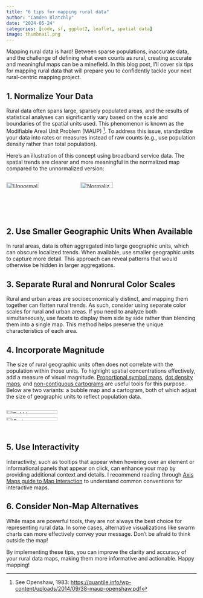 ```yaml
---
title: "6 tips for mapping rural data"
author: "Camden Blatchly"
date: "2024-05-24"
categories: [code, sf, ggplot2, leaflet, spatial data]
image: thumbnail.png
---
```


Mapping rural data is hard! Between sparse populations, inaccurate data, and the challenge of defining what even counts as rural, creating accurate and meaningful maps can be a minefield. In this blog post, I'll cover six tips for mapping rural data that will prepare you to confidently tackle your next rural-centric mapping project.

## 1. Normalize Your Data  

Rural data often spans large, sparsely populated areas, and the results of statistical analyses can significantly vary based on the scale and boundaries of the spatial units used. This phenomenon is known as the Modifiable Areal Unit Problem (MAUP) [^openshaw]. To address this issue, standardize your data into rates or measures instead of raw counts (e.g., use population density rather than total population).

[^openshaw]: See Openshaw, 1983: [https://quantile.info/wp-content/uploads/2014/09/38-maup-openshaw.pdf](https://quantile.info/wp-content/uploads/2014/09/38-maup-openshaw.pdf)  

Here's an illustration of this concept using broadband service data. The spatial trends are clearer and more meaningful in the normalized map compared to the unnormalized version:

<div style="display:flex; flex-wrap: wrap;">
  <img style="width: 45%;" src="images/choropleth_unnormalized.png" alt="Unnormalized choropleth map">
  <img style="width: 45%;" src="images/choropleth_normalized.png" alt="Normalized choropleth map">
</div>  

## 2. Use Smaller Geographic Units When Available  

In rural areas, data is often aggregated into large geographic units, which can obscure localized trends. When available, use smaller geographic units to capture more detail. This approach can reveal patterns that would otherwise be hidden in larger aggregations. 

## 3. Separate Rural and Nonrural Color Scales  

Rural and urban areas are socioeconomically distinct, and mapping them together can flatten rural trends. As such, consider using separate color scales for rural and urban areas. If you need to analyze both simultaneously, use facets to display them side by side rather than blending them into a single map. This method helps preserve the unique characteristics of each area.

## 4. Incorporate Magnitude

The size of rural geographic units often does not correlate with the population within those units. To highlight spatial concentrations effectively, add a measure of visual magnitude. [Proportional symbol maps](https://www.axismaps.com/guide/proportional-symbols), [dot density maps](https://www.axismaps.com/guide/dot-density), and [non-contiguous cartograms](https://www.axismaps.com/guide/cartograms) are useful tools for this purpose. Below are two variants: a bubble map and a cartogram, both of which adjust the size of geographic units to reflect population data.

<div style="display:flex; flex-wrap: wrap;">
  <img style="width: 45%; min-width: 300px;" src="images/cartogram_dorling_rural_pop.png" alt="Bubble map">
  <img style="width: 45%; min-width: 300px;" src="images/cartogram_ncont_pct_rural_pop.png" alt="Cartogram">
</div>

## 5. Use Interactivity

Interactivity, such as tooltips that appear when hovering over an element or informational panels that appear on click, can enhance your map by providing additional context and details. I recommend reading through [Axis Maps guide to Map Interaction](https://www.axismaps.com/guide/map-interaction) to understand common conventions for interactive maps.

## 6. Consider Non-Map Alternatives  

While maps are powerful tools, they are not always the best choice for representing rural data. In some cases, alternative visualizations like swarm charts can more effectively convey your message. Don’t be afraid to think outside the map!  

By implementing these tips, you can improve the clarity and accuracy of your rural data maps, making them more informative and actionable. Happy mapping!








